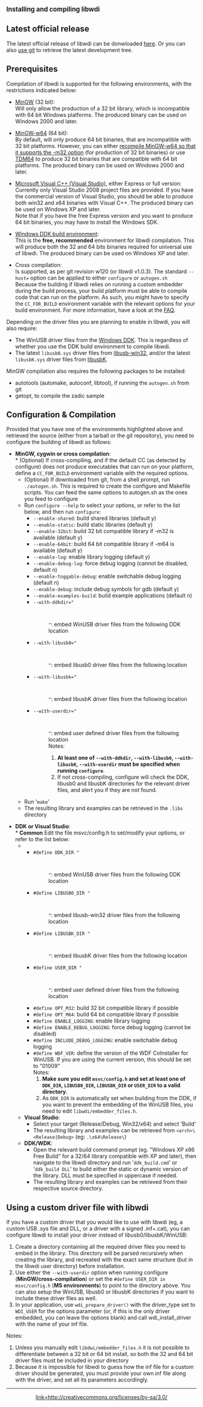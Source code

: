<big>'''Installing and compiling libwdi'''</big>

== Latest official release ==

The latest official release of libwdi can be donwloaded [http://sourceforge.net/projects/libwdi/files/releases/ here].
Or you can also [https://github.com/libusbx/libusbx use git] to retrieve the latest development tree.

== Prerequisites ==

Compilation of libwdi is supported for the following environments, with the restrictions indicated below:
* [http://www.mingw.org MinGW] (32 bit):<br />Will only allow the production of a 32 bit library, which is incompatible with 64 bit Windows platforms. The produced binary can be used on Windows 2000 and later.

* [http://mingw-w64.sourceforge.net/ MinGW-w64] (64 bit):<br />By default, will only produce 64 bit binaries, that are incompatible with 32 bit platforms. However, you can either [http://pete-tech.blogspot.com/2010/07/compiling-mingw-w64-with-multilib-on.html recompile MinGW-w64 so that it supports the -m32 option] (for production of 32 bit binaries) or use [http://tdm-gcc.tdragon.net/download TDM64] to produce 32 bit binaries that are compatible with 64 bit platforms. The produced binary can be used on Windows 2000 and later.

* [http://msdn.microsoft.com/en-us/visualc/default.aspx Microsoft Visual C++ (Visual Studio)], either Express or full version:<br />Currently only Visual Studio 2008 project files are provided. If you have the commercial version of Visual Studio, you should be able to produce both win32 and x64 binaries with Visual C++. The produced binary can be used on Windows XP and later.<br />Note that if you have the free Express version and you want to produce 64 bit binaries, you may have to install the Windows SDK.

* [http://www.microsoft.com/downloads/details.aspx?displaylang=en&FamilyID=36a2630f-5d56-43b5-b996-7633f2ec14ff Windows DDK build environment]:<br />This is the '''free, recommended''' environment for libwdi compilation. This will produce both the 32 and 64 bits binaries required for universal use of libwdi. The produced binary can be used on Windows XP and later.

* Cross compilation:<br />Is supported, as per git revision w120 (or libwdi v1.0.3). The standard <code>--host=<host-triplet></code> option can be applied to either <code>configure</code> or <code>autogen.sh</code><br />Because the building if libwdi relies on running a custom embedder during the build process, your build platform must be able to compile code that can run on the platform. As such, you might have to specify the <code>CC_FOR_BUILD</code> environment variable with the relevant options for your build environment. For more information, have a look at the [[FAQ#wiki-Is_it_possible_to_crosscompile_libwdi|FAQ]].

Depending on the driver files you are planning to enable in libwdi, you will also require:
* The WinUSB driver files from the [http://www.microsoft.com/downloads/details.aspx?displaylang=en&FamilyID=36a2630f-5d56-43b5-b996-7633f2ec14ff Windows DDK]. This is regardless of whether you use the DDK build environment to compile libwdi.
* The latest <code>libusb0.sys</code> driver files from [http://sourceforge.net/apps/trac/libusb-win32/wiki libusb-win32], and/or the latest <code>libusbK.sys</code> driver files from [http://code.google.com/p/usb-travis/ libusbK].

MinGW compilation also requires the following packages to be installed:
* autotools (automake, autoconf, libtool), if running the <code>autogen.sh</code> from git
* getopt, to compile the zadic sample

== Configuration & Compilation ==

Provided that you have one of the environments highlighted above and retrieved the source (either from a tarball or the git repository), you need to configure the building of libwdi as follows:

* '''MinGW, cygwin or cross compilation''':<br />
** (Optional) If cross-compiling, and if the default CC (as detected by configure) does not produce executables that can run on your platform, define a <code>CC_FOR_BUILD</code> environment variable with the required options.
** (Optional) If downloaded from git, from a shell prompt, run <code>./autogen.sh</code>. This is required to create the configure and Makefile scripts. You can feed the same options to autogen.sh as the ones you feed to configure<br />
** Run <code>configure --help</code> to select your options, or refer to the list below, and then run <code>configure</code>:
*** <code>--enable-shared</code>: build shared libraries (default y)
*** <code>--enable-static</code>: build static libraries (default y)
*** <code>--enable-32bit</code>: build 32 bit compatible library if -m32 is available (default y)
*** <code>--enable-64bit</code>: build 64 bit compatible library if -m64 is available (default y)
*** <code>--enable-log</code>: enable library logging (default y)
*** <code>--enable-debug-log</code>: force debug logging (cannot be disabled, default n)
*** <code>--enable-toggable-debug</code>: enable switchable debug logging (default n)
*** <code>--enable-debug</code>: include debug symbols for gdb (default y)
*** <code>--enable-examples-build</code>: build example applications (default n)
*** <code>--with-ddkdir="<dir>"</code>: embed WinUSB driver files from the following DDK location
*** <code>--with-libusb0="<dir>"</code>: embed libusb0 driver files from the following location
*** <code>--with-libusbk="<dir>"</code>: embed libusbK driver files from the following location
*** <code>--with-userdir="<dir>"</code>: embed user defined driver files from the following location<br />Notes:
***# '''At least one of <code>--with-ddkdir</code>, <code>--with-libusb0</code>, <code>--with-libusbK</code>, <code>--with-userdir</code> must be specified when running <code>configure</code>'''.
***# If not cross-compiling, configure will check the DDK, libusb0 and libusbK directories for the relevant driver files, and alert you if they are not found.
** Run '<code>make</code>'
** The resulting library and examples can be retrieved in the <code>.libs</code> directory

* '''DDK or Visual Studio''':<br />
** '''Common''' Edit the file msvc/config.h to set/modify your options, or refer to the list below:
*** <code>#define DDK_DIR "<dir>"</code>: embed WinUSB driver files from the following DDK location
*** <code>#define LIBUSB0_DIR "<dir>"</code>: embed libusb-win32 driver files from the following location
*** <code>#define LIBUSBK_DIR "<dir>"</code>: embed libusbK driver files from the following location
*** <code>#define USER_DIR "<dir>"</code>: embed user defined driver files from the following location
*** <code>#define OPT_M32</code>: build 32 bit compatible library if possible
*** <code>#define OPT_M64</code>: build 64 bit compatible library if possible
*** <code>#define ENABLE_LOGGING</code>: enable library logging
*** <code>#define ENABLE_DEBUG_LOGGING</code>: force debug logging (cannot be disabled)
*** <code>#define INCLUDE_DEBUG_LOGGING</code>: enable switchable debug logging
*** <code>#define WDF_VER</code>: define the version of the WDF CoInstaller for WinUSB. If you are using the current version, this should be set to "01009"<br />Notes:
***# '''Make sure you edit <code>msvc/config.h</code> and set at least one of <code>DDK_DIR</code>, <code>LIBUSB0_DIR</code>, <code>LIBUSBK_DIR</code> or <code>USER_DIR</code> to a valid directory'''.
***# As <code>DDK_DIR</code> is automatically set when building from the DDK, if you want to prevent the embedding of the WinUSB files, you need to edit <code>libwdi/embedder_files.h</code>.
** '''Visual Studio''': 
*** Select your target (Release/Debug, Win32/x64) and select 'Build'
*** The resulting library and examples can be retrieved from <code>&lt;arch&gt;\&lt;Release|Debug&gt;</code> (eg: <code>.\x64\Release\</code>)
** '''DDK/WDK''':
*** Open the relevant build command prompt (eg. "Windows XP x86 Free Build" for a 32/64 library compatible with XP and later), then navigate to the libwdi directory and run '<code>ddk_build.cmd</code>' or '<code>ddk_build DLL</code>' to build either the static or dynamic version of the library. DLL must be specified in uppercase if needed.
*** The resulting library and examples can be retrieved from their respective source directory.

== Using a custom driver file with libwdi ==

If you have a custom driver that you would like to use with libwdi (eg, a custom USB .sys file and DLL, or a driver with a signed .inf+.cat), you can configure libwdi to install your driver instead of libusb0/libusbK/WinUSB:

# Create a directory containing all the required driver files you need to embed in the library. This directory will be parsed recursively when creating the library, and recreated with the exact same structure (but in the libwdi user directory) before installation.
# Use either the <code>--with-userdir</code> option when running configure ('''MinGW/cross-compilation''') or set the <code>#define USER_DIR in msvc/config.h</code> ('''MS environments''') to point to the directory above. You can also setup the WinUSB, libusb0 or libusbK directories if you want to include these driver files as well.
# In your application, use <code>wdi_prepare_driver()</code> with the driver_type set to <code>WDI_USER</code> for the options parameter (or, if this is the only driver embedded, you can leave the options blank) and call wdi_install_driver with the name of your inf file.

Notes:
# Unless you manually edit <code>libdwi/embedder_files.h</code> it is not possible to differentiate between a 32 bit or 64 bit install, so both the 32 and 64 bit driver files must be included in your directory
# Because it is impossible for libwdi to guess how the inf file for a custom driver should be generated, you must provide your own inf file along with the driver, and set all its parameters accordingly.
----
<center>[[images/CC_BY-SA.png|link=http://creativecommons.org/licenses/by-sa/3.0/]]</center>